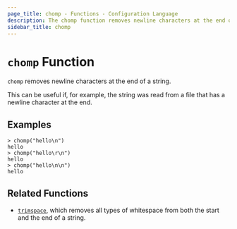 ```yaml
---
page_title: chomp - Functions - Configuration Language
description: The chomp function removes newline characters at the end of a string.
sidebar_title: chomp
---
```


# `chomp` Function

`chomp` removes newline characters at the end of a string.

This can be useful if, for example, the string was read from a file that has
a newline character at the end.

## Examples

```
> chomp("hello\n")
hello
> chomp("hello\r\n")
hello
> chomp("hello\n\n")
hello
```

## Related Functions

- [`trimspace`](/language/functions/trimspace), which removes all types of whitespace from
  both the start and the end of a string.
